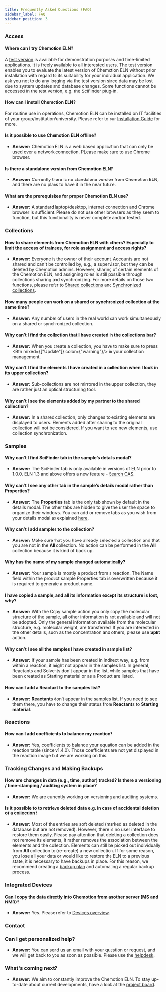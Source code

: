 ```yaml
---
title: Frequently Asked Questions (FAQ)
sidebar_label: FAQ
sidebar_position: 3
---
```



### Access

#### Where can I try Chemotion ELN?

A [test version](https://demo.chemotion.ibcs.kit.edu/) is available for demonstration purposes and time-limited applications. It is freely available to all interested users. The test version enables you to evaluate the latest version of Chemotion ELN without prior installation with regard to its suitability for your individual application. We ask you not to do any logging via the test version since data may be lost due to system updates and database changes. Some functions cannot be accessed in the test version, e.g. the SciFinder plug-in.

#### How can I install Chemotion ELN?

For routine use in operations, Chemotion ELN can be installed on IT facilities of your group/institution/university. Please refer to our [Installation Guide](install_configure) for more.

#### Is it possible to use Chemotion ELN offline?

- **Answer:** Chemotion ELN is a web based application that can only be used over a network connection. PLease make sure to use Chrome browser.

#### Is there a standalone version from Chemotion ELN?

- **Answer:** Currently there is no standalone version from Chemotion ELN, and there are no plans to have it in the near future.

#### What are the prerequisites for proper Chemotion ELN use?

- **Answer:** A standard laptop/desktop, internet connection and Chrome browser is sufficient. Please do not use other browsers as they seem to function, but this functionality is never complete and/or tested.

### Collections

#### How to share elements from Chemotion ELN with others? Especially to limit the access of trainees, for role assignment and access rights?

- **Answer:** Everyone is the owner of their account. Accounts are not shared and can't be controlled by, e.g., a supervisor, but they can be deleted by Chemotion admins. However, sharing of certain elements of the Chemotion ELN, and assigning roles is still possible through collections sharing and synchronizing. For more details on those two functions, please refer to [Shared collections](ui/collections#shared-collections) and [Synchronized collections](ui/collections#synchronized-collections).

#### How many people can work on a shared or synchronized collection at the same time?

- **Answer:** Any number of users in the real world can work simultaneously on a shared or synchronized collection.

#### Why can’t I find the collection that I have created in the collections bar?

- **Answer:** When you create a collection, you have to make sure to press <Btn mixed={["Update"]} color={"warning"}/> in your collection management.

#### Why can’t I find the elements I have created in a collection when I look in its upper collection?

- **Answer:** Sub-collections are not mirrored in the upper collection, they are rather just an optical structuring tool.

#### Why can’t I see the elements added by my partner to the shared collection?

- **Answer:** In a shared collection, only changes to existing elements are displayed to users. Elements added after sharing to the original collection will not be considered. If you want to see new elements, use collection synchronization.

### Samples

#### Why can’t I find SciFinder tab in the sample’s details modal?

- **Answer:** The SciFinder tab is only available in versions of ELN prior to 1.0.0. ELN 1.3 and above offers a new feature - [Search CAS](ui/details#search-cas).

#### Why can’t I see any other tab in the sample’s details modal rather than **Properties**?

- **Answer:** The **Properties** tab is the only tab shown by default in the details modal. The other tabs are hidden to give the user the space to organize their windows. You can add or remove tabs as you wish from your details modal as explained [here](ui/view#adjust-the-tabs-in-detail-modal).

#### Why can’t I add samples to the collection?

- **Answer:** Make sure that you have already selected a collection and that you are not in the **All** collection. No action can be performed in the **All** collection because it is kind of back up.

#### Why has the name of my sample changed automatically?

- **Answer:** Your sample is mostly a product from a reaction. The Name field within the product sample Properties tab is overwritten because it is required to generate a product name.

#### I have copied a sample, and all its information except its structure is lost, why?

- **Answer:** With the Copy sample action you only copy the molecular structure of the sample, all other information is not available and will not be adopted. Only the general information available from the molecular structure, e.g. molecular weight, are transferred. If you are interested in the other details, such as the concentration and others, please use **Split** action.

#### Why can’t I see all the samples I have created in sample list?

- **Answer:** If your sample has been created in indirect way, e.g. from within a reaction, it might not appear in the samples list. In general, Reactants and Solvents don’t appear in the list, while samples that have been created as Starting material or as a Product are listed.

#### How can I add a **Reactant** to the samples list?

- **Answer:** **Reactant**s don’t appear in the samples list. If you need to see them there, you have to change their status from **Reactant**s to **Starting material**.

### Reactions

#### How can I add coefficients to balance my reaction?

- **Answer:** Yes, coefficients to balance your equation can be added in the reaction table (since v1.4.0). Those coefficients are not yet displayed in the reaction image but we are working on this.

### Tracking Changes and Making Backups

#### How are changes in data (e.g., time, author) tracked? Is there a versioning / time-stamping / auditing system in place?

- **Answer:** We are currently working on versioning and auditing systems.

#### Is it possible to to retrieve deleted data e.g. in case of accidental deletion of a collection?

- **Answer:** Most of the entries are soft deleted (marked as deleted in the database but are not removed). However, there is no user interface to restore them easily. Please pay attention that deleting a collection does not remove its elements, it rather removes the association between the elements and the collection. Elements can still be picked out individually from **All** collection to (re-create) a new collection. If for some reason, you lose all your data or would like to restore the ELN to a previous state, it is necessary to have backups in place. For this reason, we recommend creating a [backup plan](install_configure/manual_install.mdx#backing-up-and-restoring-your-data) and automating a regular backup process.

### Integrated Devices

#### Can I copy the data directly into Chemotion from another server (MS and NMR)?

- **Answer:** Yes. Please refer to [Devices overview](devices).

### Contact

### Can I get personalized help?

- **Answer:** You can send us an email with your question or request, and we will get back to you as soon as possible. Please use the [helpdesk](/helpdesk).

### What's coming next?

- **Answer:** We aim to constantly improve the Chemotion ELN. To stay up-to-date about current developments,
  have a look at the [project board](https://github.com/ComPlat/chemotion_ELN/projects/1).
